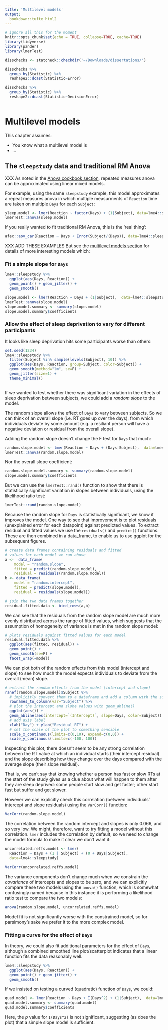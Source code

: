 ```yaml
---
title: 'Multilevel models'
output:
  bookdown::tufte_html2
---
```



```r
# ignore all this for the moment
knitr::opts_chunk$set(echo = TRUE, collapse=TRUE, cache=TRUE)
library(tidyverse)
library(pander)
library(lmerTest)

```

```r
disschecks <- statcheck::checkdir('~/Downloads/dissertations/')

disschecks %>% 
  group_by(Statistic) %>% 
  reshape2::dcast(Statistic~Error)

disschecks %>% 
  group_by(Statistic) %>% 
  reshape2::dcast(Statistic~DecisionError)
  
```

<!-- XXX TODO 

http://lme4.r-forge.r-project.org/lMMwR/lrgprt.pdf 

http://www.stata.com/meeting/germany13/abstracts/materials/de13_jann.pdf

-->


# Multilevel models


This chapter assumes:

- You know what a multilevel model is
- ...





## The `sleepstudy` data and traditional RM Anova

XXX As noted in the [Anova cookbook section](anova-cookbook.html), repeated measures anova can be approximated using linear mixed models.

For example, using the same `sleepstudy` example, this model approximates a repeat measures anova in which multiple measurments of `Reaction` time are taken on multiple `Days` for each `Subject`:

<!-- 
This post by the author of afex confirms these models are equivalent to RM anova:
http://singmann.org/mixed-models-for-anova-designs-with-one-observation-per-unit-of-observation-and-cell-of-the-design/ 
-->

```r
sleep.model <- lmer(Reaction ~ factor(Days) + (1|Subject), data=lme4::sleepstudy)
lmerTest::anova(sleep.model)
```


If you really wanted to fit traditional RM Anova, this is the 'real thing':

```r
afex::aov_car(Reaction ~ Days + Error(Subject/(Days)), data=lme4::sleepstudy)
```


XXX ADD THESE EXAMPLES
But see the [multilevel models section](multilevel-models.html) for details of more interesting models which:

### Fit a simple slope for `Days`

```r
lme4::sleepstudy %>% 
  ggplot(aes(Days, Reaction)) + 
  geom_point() + geom_jitter() +
  geom_smooth() 
```

```r
slope.model <- lmer(Reaction ~ Days + (1|Subject),  data=lme4::sleepstudy)
lmerTest::anova(slope.model)
slope.model.summary <- summary(slope.model)
slope.model.summary$coefficients
```



### Allow the effect of sleep deprivation to vary for different participants

It looks like sleep deprivation hits some participants worse than others:

```r
set.seed(1234)
lme4::sleepstudy %>% 
  filter(Subject %in% sample(levels(Subject), 10)) %>% 
  ggplot(aes(Days, Reaction, group=Subject, color=Subject)) +
  geom_smooth(method="lm", se=F) + 
  geom_jitter(size=1) +
  theme_minimal()
  
```


If we wanted to test whether there was significant variation in the effects of sleep deprivation between subjects, we could add a *random slope* to the model. 

The random slope allows the effect of `Days` to vary between subjects. So we can think of an overall slope (i.e. RT goes up over the days), from which individuals deviate by some amount (e.g. a resiliant person will have a negative deviation or residual from the overall slope).

Adding the random slope doesn't change the F test for `Days` that much:

```r
random.slope.model <- lmer(Reaction ~ Days + (Days|Subject),  data=lme4::sleepstudy)
lmerTest::anova(random.slope.model)
```

Nor the overall slope coefficient:

```r
random.slope.model.summary <- summary(random.slope.model)
slope.model.summary$coefficients
```

But we can use the `lmerTest::rand()` function to show that there is statistically significant variation in slopes between individuals, using the likelihood ratio test:

```r
lmerTest::rand(random.slope.model)
```


Because the random slope for `Days` is statistically significant, we know it improves the model.
One way to see that improvement is to plot residuals (unexplained error for each datapoint) against predicted values. To extract residual and fitted values we use the `residuals()` and `predict()` functions. These are then combined in a data_frame, to enable us to use ggplot for the subsequent figures.

```r
# create data frames containing residuals and fitted
# values for each model we ran above
a <-  data_frame(
    model = "random.slope",
    fitted = predict(random.slope.model), 
    residual = residuals(random.slope.model))
b <- data_frame(
    model = "random.intercept",
    fitted = predict(slope.model), 
    residual = residuals(slope.model)) 

# join the two data frames together
residual.fitted.data <- bind_rows(a,b)

```


We can see that the residuals from the random slope model are much more evenly distributed across the range of fitted values, which suggests that the assumption of homogeneity of variance is met in the random slope model:

```r
# plots residuals against fitted values for each model
residual.fitted.data %>%
  ggplot(aes(fitted, residual)) +
  geom_point() + 
  geom_smooth(se=F) +
  facet_wrap(~model) 
```




We can plot both of the random effects from this model (intercept and slope) to see how much the model expects individuals to deviate from the overall (mean) slope.

```r
# extract the random effects from the model (intercept and slope)
ranef(random.slope.model)$Subject %>% 
  # implicitly convert them to a dataframe and add a column with the subject number
  rownames_to_column(var="Subject") %>% 
  # plot the intercept and slobe values with geom_abline()
  ggplot(aes()) + 
  geom_abline(aes(intercept=`(Intercept)`, slope=Days, color=Subject)) +
  # add axis label
  xlab("Day") + ylab("Residual RT") +
  # set the scale of the plot to something sensible
  scale_x_continuous(limits=c(0,10), expand=c(0,0)) + 
  scale_y_continuous(limits=c(-100, 100)) 
```



Inspecting this plot, there doesn't seem to be any strong correlation between the RT value at which an individual starts (their intercept residual) and the slope describing how they change over the days compared with the average slope (their slope residual). 

That is, we can't say that knowing whether a person has fast or slow RTs at the start of the study gives us a clue about what will happen to them after they are sleep deprived: some people start slow and get faster; other start fast but suffer and get slower. 

However we can explicitly check this correlation (between individuals' intercept and slope residuals) using the `VarCorr()` function:

```r
VarCorr(random.slope.model)
```


The correlation between the random intercept and slopes is only 0.066, and so very low. We might, therefore, want to try fitting a model without this correlation.  `lmer` includes the correlation by default, so we need to change the model formula to make it clear we don't want it:

```r
uncorrelated.reffs.model <- lmer(
  Reaction ~ Days + (1 | Subject) + (0 + Days|Subject),  
  data=lme4::sleepstudy)

VarCorr(uncorrelated.reffs.model)
```

The variance components don't change much when we constrain the *covariance* of intercepts and slopes to be zero, and we can explicitly compare these two models using the `anova()` function, which is somewhat confusingly named because in this instance it is performing a likelihood ratio test to compare the two models:

```r
anova(random.slope.model, uncorrelated.reffs.model)
```

Model fit is not significantly worse with the constrained model, so for parsimony's sake we prefer it to the more complex model.



### Fitting a curve for the effect of `Days`

In theory, we could also fit additional parameters for the effect of `Days`, although a combined smoothed line plot/scatterplot indicates that a linear function fits the data reasonably well.


```r
lme4::sleepstudy %>% 
  ggplot(aes(Days, Reaction)) + 
  geom_point() + geom_jitter() + 
  geom_smooth() 
```


If we insisted on testing a curved (quadratic) function of `Days`, we could:

```r
quad.model <- lmer(Reaction ~ Days + I(Days^2) + (1|Subject),  data=lme4::sleepstudy)
quad.model.summary <- summary(quad.model)
quad.model.summary$coefficients
```



Here, the *p* value for `I(Days^2)` is not significant, suggesting (as does the plot) that a simple slope model is sufficient.












<!-- ## Arguments for bayesian model fitting -->

<!-- See  -->

<!-- https://arxiv.org/pdf/1701.04858.pdf -->
